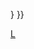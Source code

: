 <noinclude>{{幽默}}</noinclude>{{Userbox
 |border-c = #000000
 |border-s = 1
 |id-c     = #ffffff
 |id-s     = 12
 |id-fc    = #000000
 |info-c   = #b22222
 |info-s   = 10
 |info-fc  = #ffffff
 |id       = [[File:Mango_hedgehog.jpg|60px|'''[[刺猬]]'''不能喝[[牛奶]]。]]
 |info     = {{lang|en|[[All your base are belong to us|<span style="color:white;">All your</span>]] [[骨头|<span style="color:white;">bone</span>]] [[:Category:崇拜Liangent的维基人|<span style="color:white;">are belong to</span>]] [[User:Liangent|<span style="color:white; font-size:bigger;">'''Liangent'''</span>]]!}}
 | usercategory = 崇拜Liangent的维基人
 | nocat = {{{nocategory|{{{nocat|}}}}}}
}}<noinclude>
[[Category:维基人崇拜用户框|L]]
</noinclude>